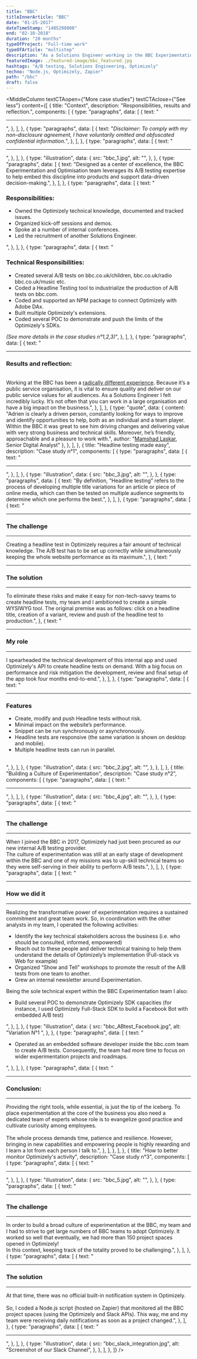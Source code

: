 ```yaml
---
title: "BBC"
titleInnerArticle: "BBC"
date: "01-25-2017"
dateTimeStamp: "1485298800"
end: "02-10-2018"
duration: "20 months"
typeOfProject: "Full-time work"
typeOfArticle: "multistep"
description: "As a Solutions Engineer working in the BBC Experimentation team, I was responsible for turning business requirements into tangible tools and deliverables through my technical expertise.<br>Being the sole technical expert within the wider team, I was required to adapt to changing business needs, keep abreast of the latest development, and constantly gain new skills.<br><br><b>Key outcomes:</b><ul><li>Drove the internal adoption of Optimizely, our A/B testing provider.</li><li>Developped apps, modules and A/B tests that were pushed live to millions of users.</li></ul>"
featuredImage: ./featured-image/bbc_featured.jpg
hashtags: "A/B testing, Solutions Engineering, Optimizely"
techno: "Node.js, Optimizely, Zapier"
path: "/bbc"
draft: false
---
```


<MiddleColumn
	textCTAopen={"More case studies"}
	textCTAclose={"See less"}
	content={[
		{
			title: "Context",
			description: "Responsibilities, results and reflection.",
			components: [
				{
					type: "paragraphs",
					data: [
						{
							text: "<hr>",
						},
					],
				},
				{
					type: "paragraphs",
					data: [
						{
							text: "<span style='font-style:italic;'>Disclaimer: To comply with my non-disclosure agreement, I have voluntarily omitted and obfuscated confidential information.</span>",
						},
					],
				},
				{
					type: "paragraphs",
					data: [
						{
							text: "<hr>",
						},
					],
				},
				{
					type: "illustration",
					data: {
						src: "bbc_1.jpg",
						alt: "",
					},
				},
				{
					type: "paragraphs",
					data: [
						{
							text: "Designed as a center of excellence, the BBC Experimentation and Optimisation team leverages its A/B testing expertise to help embed this discipline into products and support data-driven decision-making.",
						},
					],
				},
				{
					type: "paragraphs",
					data: [
						{
							text: "<h3>Responsibilities:</h3><ul><li>Owned the Optimizely technical knowledge, documented and tracked issues.</li><li>Organized kick-off sessions and demos.</li><li>Spoke at a number of internal conferences.</li><li>Led the recruitment of another Solutions Engineer.</li></ul>",
						},
					],
				},
				{
					type: "paragraphs",
					data: [
						{
							text: "<h3>Technical Responsibilities:</h3><ul><li>Created several A/B tests on bbc.co.uk/children, bbc.co.uk/radio bbc.co.uk/music etc.</li><li>Coded a Headline Testing tool to industrialize the production of A/B tests on bbc.com.</li><li>Coded and supported an NPM package to connect Optimizely with Adobe DAx.</li><li>Built multiple Optimizely's extensions.</li><li>Coded several POC to demonstrate and push the limits of the Optimizely's SDKs.</li></ul><span style='font-style:italic;'>(See more details in the case studies n°1,2,3)</span>",
						},
					],
				},
				{
					type: "paragraphs",
					data: [
						{
							text: "<hr><h3>Results and reflection:</h3><br>Working at the BBC has been a <a href='https://medium.com/bbc-data-science/what-does-a-solutions-engineer-do-in-bbc-experimentation-3f96633d7a52' target='_blank'>radically different experience</a>. Because it’s a public service organisation, it is vital to ensure quality and deliver on our public service values for all audiences. As a Solutions Engineer I felt incredibly lucky. It’s not often that you can work in a large organisation and have a big impact on the business.",
						},
					],
				},
				{
					type: "quote",
					data: {
						content: "Adrien is clearly a driven person, constantly looking for ways to improve and identify opportunities to help, both as an individual and a team player. Within the BBC it was great to see him driving changes and delivering value with very strong business and technical skills. Moreover, he’s friendly, approachable and a pleasure to work with.",
						author: "<a href='https://www.linkedin.com/in/mamshad-laskar-33214597/' target='_blank'>Mamshad Laskar</a>, Senior Digital Analyst"
					},
				},
			],
		},
		{
			title: "Headline testing made easy",
			description: "Case study n°1",
			components: [
				{
					type: "paragraphs",
					data: [
						{
							text: "<hr>",
						},
					],
				},
				{
					type: "illustration",
					data: {
						src: "bbc_3.jpg",
						alt: "",
					},
				},
				{
					type: "paragraphs",
					data: [
						{
							text: "By definition, “Headline testing” refers to the process of developing multiple title variations for an article or piece of online media, which can then be tested on multiple audience segments to determine which one performs the best.",
						},
					],
				},
				{
					type: "paragraphs",
					data: [
						{
							text: "<hr><h3>The challenge</h3><hr>Creating a headline test in Optimizely requires a fair amount of technical knowledge. The A/B test has to be set up correctly while simultaneously keeping the whole website performance as its maximum.",
						},
						{
							text: "<hr><h3>The solution</h3><hr>To eliminate these risks and make it easy for non-tech-savvy teams to create headline tests, my team and I ambitioned to create a simple WYSIWYG tool. The original premise was as follows: click on a headline title, creation of a variant, review and push of the headline test to production.",
						},
						{
							text: "<hr><h3>My role</h3><hr>I spearheaded the technical development of this internal app and used Optimizely's API to create headline tests on demand. With a big focus on performance and risk mitigation the development, review and final setup of the app took four months end-to-end.",
						},
					],
				},
				{
					type: "paragraphs",
					data: [
						{
							text: "<hr><h3>Features</h3><ul><li>Create, modify and push Headline tests without risk.</li><li>Minimal impact on the website’s performance.</li><li>Snippet can be run synchronously or asynchronously.</li><li>Headline tests are responsive (the same variation is shown on desktop and mobile).</li><li>Multiple headline tests can run in parallel.</li></ul><br>",
						},
					],
				},
				{
					type: "illustration",
					data: {
						src: "bbc_2.jpg",
						alt: "",
					},
				},
			],
		},
		{
			title: "Building a Culture of Experimentation",
			description: "Case study n°2",
			components: [
				{
					type: "paragraphs",
					data: [
						{
							text: "<hr>",
						},
					],
				},
				{
					type: "illustration",
					data: {
						src: "bbc_4.jpg",
						alt: "",
					},
				},
				{
					type: "paragraphs",
					data: [
						{
							text: "<hr><h3>The challenge</h3><hr>When I joined the BBC in 2017, Optimizely had just been procured as our new internal A/B testing provider.<br>The culture of experimentation was still at an early stage of development within the BBC and one of my missions was to up-skill technical teams so they were self-serving in their ability to perform A/B tests.",
						},
					],
				},
				{
					type: "paragraphs",
					data: [
						{
							text: "<hr><h3>How we did it</h3><hr>Realizing the transformative power of experimentation requires a sustained commitment and great team work. So, in coordination with the other analysts in my team, I operated the following activities:<ul><li>Identify the key technical stakeholders across the business  (i.e. who should be consulted, informed, empowered)</li><li>Reach out to these people and deliver technical training to help them understand the details of Optimizely’s implementation (Full-stack vs Web for example)</li><li>Organized “Show and Tell” workshops to promote the result of the A/B tests from one team to another.</li><li>Grew an internal newsletter around Experimentation.</li></ul>Being the sole technical expert within the BBC Experimentation team I also:<ul><li>Build several POC to demonstrate Optimizely SDK capacities (for instance, I used Optimizely Full-Stack SDK to build a Facebook Bot with embedded A/B test)</li></ul>",
						},
					],
				},
				{
					type: "illustration",
					data: {
						src: "bbc_ABtest_Facebook.jpg",
						alt: "Variation N°1 ",
					},
				},
				{
					type: "paragraphs",
					data: [
						{
							text: "<ul><li>Operated as an embedded software developer inside the bbc.com team to create A/B tests. Consequently, the team had more time to focus on wider experimentation projects and roadmaps.</li></ul>",
						},
					],
				},
				{
					type: "paragraphs",
					data: [
						{
							text: "<hr><h3>Conclusion:</h3><hr>Providing the right tools, while essential, is just the tip of the iceberg. To place experimentation at the core of the business you also need a dedicated team of experts whose role is to evangelize good practice and cultivate curiosity among employees.<br><br>The whole process demands time, patience and resilience. However,  bringing in new capabilities and empowering people is highly rewarding and I learn a lot from each person I talk to.",
						},
					],
				},
			],
		},
		{
			title: "How to better monitor Optimizely's activity",
			description: "Case study n°3",
			components: [
				{
					type: "paragraphs",
					data: [
						{
							text: "<hr>",
						},
					],
				},
				{
					type: "illustration",
					data: {
						src: "bbc_5.jpg",
						alt: "",
					},
				},
				{
					type: "paragraphs",
					data: [
						{
							text: "<hr><h3>The challenge</h3><hr>In order to build a broad culture of experimentation at the BBC, my team and I had to strive to get large numbers of BBC teams to adopt Optimizely. It worked so well that eventually, we had more than 150 project spaces opened in Optimizely! <br>In this context, keeping track of the totality proved to be challenging.",
						},
					],
				},
				{
					type: "paragraphs",
					data: [
						{
							text: "<hr><h3>The solution</h3><hr>At that time, there was no official built-in notification system in Optimizely.<br><br>So, I coded a Node.js script (hosted on Zapier) that monitored all the BBC project spaces (using the Optimizely and Slack APIs). This way, me and my team were receiving daily notifications as soon as a project changed.",
						},
					],
				},
				{
					type: "paragraphs",
					data: [
						{
							text: "<hr>",
						},
					],
				},
				{
					type: "illustration",
					data: {
						src: "bbc_slack_integration.jpg",
						alt: "Screenshot of our Slack Channel",
					},
				},
			],
		},
	]}
/>
